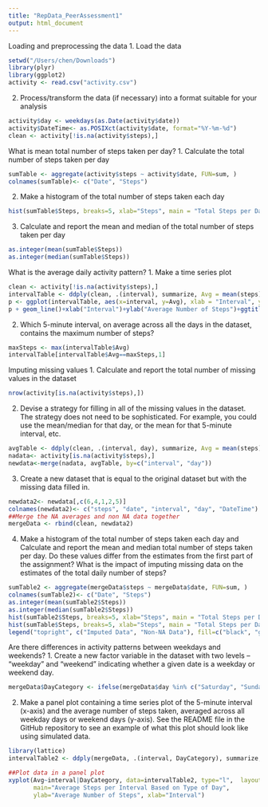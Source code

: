 ```yaml
---
title: "RepData_PeerAssessment1"
output: html_document
---
```


Loading and preprocessing the data
1. Load the data
```r
setwd("/Users/chen/Downloads")
library(plyr)
library(ggplot2)
activity <- read.csv("activity.csv")
```
2. Process/transform the data (if necessary) into a format suitable for your analysis
```r
activity$day <- weekdays(as.Date(activity$date))
activity$DateTime<- as.POSIXct(activity$date, format="%Y-%m-%d")
clean <- activity[!is.na(activity$steps),]
```

What is mean total number of steps taken per day?
1. Calculate the total number of steps taken per day
```r
sumTable <- aggregate(activity$steps ~ activity$date, FUN=sum, )
colnames(sumTable)<- c("Date", "Steps")
```
2. Make a histogram of the total number of steps taken each day
```r
hist(sumTable$Steps, breaks=5, xlab="Steps", main = "Total Steps per Day")
```
3. Calculate and report the mean and median of the total number of steps taken per day
```r
as.integer(mean(sumTable$Steps))
as.integer(median(sumTable$Steps))
```

What is the average daily activity pattern?
1. Make a time series plot 
```r

clean <- activity[!is.na(activity$steps),]
intervalTable <- ddply(clean, .(interval), summarize, Avg = mean(steps))
p <- ggplot(intervalTable, aes(x=interval, y=Avg), xlab = "Interval", ylab="Average Number of Steps")
p + geom_line()+xlab("Interval")+ylab("Average Number of Steps")+ggtitle("Average Number of Steps per Interval")
```
2. Which 5-minute interval, on average across all the days in the dataset, contains the maximum number of steps?
```r
maxSteps <- max(intervalTable$Avg)
intervalTable[intervalTable$Avg==maxSteps,1]
```

Imputing missing values
1. Calculate and report the total number of missing values in the dataset 
```r
nrow(activity[is.na(activity$steps),])
```
2. Devise a strategy for filling in all of the missing values in the dataset. The strategy does not need to be sophisticated. For example, you could use the mean/median for that day, or the mean for that 5-minute interval, etc.
```r
avgTable <- ddply(clean, .(interval, day), summarize, Avg = mean(steps))
nadata<- activity[is.na(activity$steps),]
newdata<-merge(nadata, avgTable, by=c("interval", "day"))
```
3. Create a new dataset that is equal to the original dataset but with the missing data filled in.
```r
newdata2<- newdata[,c(6,4,1,2,5)]
colnames(newdata2)<- c("steps", "date", "interval", "day", "DateTime")
##Merge the NA averages and non NA data together
mergeData <- rbind(clean, newdata2)
```
4. Make a histogram of the total number of steps taken each day and Calculate and report the mean and median total number of steps taken per day. Do these values differ from the estimates from the first part of the assignment? What is the impact of imputing missing data on the estimates of the total daily number of steps?
```r
sumTable2 <- aggregate(mergeData$steps ~ mergeData$date, FUN=sum, )
colnames(sumTable2)<- c("Date", "Steps")
as.integer(mean(sumTable2$Steps))
as.integer(median(sumTable2$Steps))
hist(sumTable2$Steps, breaks=5, xlab="Steps", main = "Total Steps per Day with NAs Fixed", col="Black")
hist(sumTable$Steps, breaks=5, xlab="Steps", main = "Total Steps per Day with NAs Fixed", col="Grey", add=T)
legend("topright", c("Imputed Data", "Non-NA Data"), fill=c("black", "grey") )
```

Are there differences in activity patterns between weekdays and weekends?
1. Create a new factor variable in the dataset with two levels – “weekday” and “weekend” indicating whether a given date is a weekday or weekend day.
```r
mergeData$DayCategory <- ifelse(mergeData$day %in% c("Saturday", "Sunday"), "Weekend", "Weekday")
```
2. Make a panel plot containing a time series plot of the 5-minute interval (x-axis) and the average number of steps taken, averaged across all weekday days or weekend days (y-axis). See the README file in the GitHub repository to see an example of what this plot should look like using simulated data.
```r
library(lattice) 
intervalTable2 <- ddply(mergeData, .(interval, DayCategory), summarize, Avg = mean(steps))

##Plot data in a panel plot
xyplot(Avg~interval|DayCategory, data=intervalTable2, type="l",  layout = c(1,2),
       main="Average Steps per Interval Based on Type of Day", 
       ylab="Average Number of Steps", xlab="Interval")
```